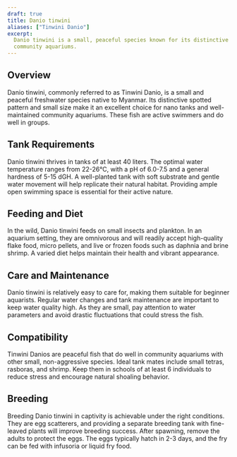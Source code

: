 ```yaml
---
draft: true
title: Danio tinwini
aliases: ["Tinwini Danio"]
excerpt:
  Danio tinwini is a small, peaceful species known for its distinctive spotted pattern, ideal for nano tanks and
  community aquariums.
---
```


## Overview

Danio tinwini, commonly referred to as Tinwini Danio, is a small and peaceful freshwater species native to Myanmar. Its
distinctive spotted pattern and small size make it an excellent choice for nano tanks and well-maintained community
aquariums. These fish are active swimmers and do well in groups.

## Tank Requirements

Danio tinwini thrives in tanks of at least 40 liters. The optimal water temperature ranges from 22-26°C, with a pH of
6.0-7.5 and a general hardness of 5-15 dGH. A well-planted tank with soft substrate and gentle water movement will help
replicate their natural habitat. Providing ample open swimming space is essential for their active nature.

## Feeding and Diet

In the wild, Danio tinwini feeds on small insects and plankton. In an aquarium setting, they are omnivorous and will
readily accept high-quality flake food, micro pellets, and live or frozen foods such as daphnia and brine shrimp. A
varied diet helps maintain their health and vibrant appearance.

## Care and Maintenance

Danio tinwini is relatively easy to care for, making them suitable for beginner aquarists. Regular water changes and
tank maintenance are important to keep water quality high. As they are small, pay attention to water parameters and
avoid drastic fluctuations that could stress the fish.

## Compatibility

Tinwini Danios are peaceful fish that do well in community aquariums with other small, non-aggressive species. Ideal
tank mates include small tetras, rasboras, and shrimp. Keep them in schools of at least 6 individuals to reduce stress
and encourage natural shoaling behavior.

## Breeding

Breeding Danio tinwini in captivity is achievable under the right conditions. They are egg scatterers, and providing a
separate breeding tank with fine-leaved plants will improve breeding success. After spawning, remove the adults to
protect the eggs. The eggs typically hatch in 2-3 days, and the fry can be fed with infusoria or liquid fry food.
